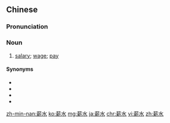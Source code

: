 ==Chinese==
{{zh-forms}}

===Pronunciation===
{{zh-pron
|m=xīnshuǐ,tl=y
|c=san1 seoi2
|h=pfs=sîn-súi
|mn=sin-súi
|cat=n
}}

===Noun===
{{zh-noun}}

# [[salary]]; [[wage]]; [[pay]]

====Synonyms====
* {{zh-l|工薪}}
* {{zh-l|工資}}
* {{zh-l|薪酬}}
* {{zh-l|薪金}}

[[zh-min-nan:薪水]]
[[ko:薪水]]
[[mg:薪水]]
[[ja:薪水]]
[[chr:薪水]]
[[vi:薪水]]
[[zh:薪水]]